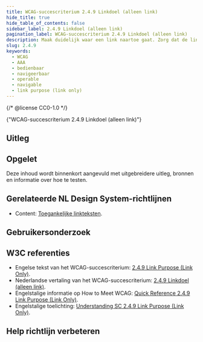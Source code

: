 ```yaml
---
title: WCAG-succescriterium 2.4.9 Linkdoel (alleen link)
hide_title: true
hide_table_of_contents: false
sidebar_label: 2.4.9 Linkdoel (alleen link)
pagination_label: WCAG-succescriterium 2.4.9 Linkdoel (alleen link)
description: Maak duidelijk waar een link naartoe gaat. Zorg dat de linktekst op zichzelf het doel duidelijk beschrijft.
slug: 2.4.9
keywords:
  - WCAG
  - AAA
  - bedienbaar
  - navigeerbaar
  - operable
  - navigable
  - link purpose (link only)
---
```


{/* @license CC0-1.0 */}


<WcagHeadingGroup level={1} conformanceLevel="Niveau AAA">
  {"WCAG-succescriterium 2.4.9 Linkdoel (alleen link)"}
</WcagHeadingGroup>

<SpotlightSection>
  <Markdown omitH1 headinglevel={3}>
    <AAAMessage />
  </Markdown>
</SpotlightSection>

## Uitleg

<Summary />

## Opgelet

Deze inhoud wordt binnenkort aangevuld met uitgebreidere uitleg, bronnen en informatie over hoe te testen.

## Gerelateerde NL Design System-richtlijnen

- Content: [Toegankelijke linkteksten](/richtlijnen/content/tekstopmaak/linkteksten).

## Gebruikersonderzoek

<CTAGebruikersonderzoek />

## W3C referenties

- Engelse tekst van het WCAG-succescriterium: [<span lang="en">2.4.9 Link Purpose (Link Only)</span>](https://www.w3.org/TR/WCAG22/#link-purpose-link-only).
- Nederlandse vertaling van het WCAG-succescriterium: [2.4.9 Linkdoel (alleen link)](https://www.w3.org/Translations/WCAG22-nl/#linkdoel-alleen-link).
- Engelstalige informatie op <span lang="en">How to Meet WCAG</span>: [<span lang="en">Quick Reference 2.4.9 Link Purpose (Link Only)</span>](https://www.w3.org/WAI/WCAG22/quickref/#link-purpose-link-only).
- Engelstalige toelichting: [<span lang="en">Understanding SC 2.4.9 Link Purpose (Link Only)</span>](https://www.w3.org/WAI/WCAG22/Understanding/link-purpose-link-only.html).

<SpotlightSection>
  <Markdown omitH1 headinglevel={3}>
    <Disclaimer />
  </Markdown>
</SpotlightSection>

## Help richtlijn verbeteren

<Markdown omitH1 headinglevel={3}>
  <WCAGFooterInfo />
</Markdown>
